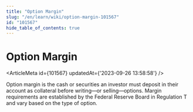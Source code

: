 ```yaml
---
title: "Option Margin"
slug: "/en/learn/wiki/option-margin-101567"
id: "101567"
hide_table_of_contents: true
---
```



# Option Margin

<ArticleMeta id={101567} updatedAt={'2023-09-26 13:58:58'} />
<div className='border-solid border-b border-t-0 my-4 border-[var(--ifm-color-gray-300)]' />

Option margin is the cash or securities an investor must deposit in their account as collateral before writing—or selling—options. Margin requirements are established by the Federal Reserve Board in Regulation T and vary based on the type of option.
